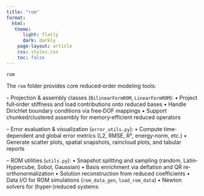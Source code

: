 ```yaml
---
title: "rom"
format:
  html:
   theme:
      light: flatly
      dark: darkly
    page-layout: article
    css: styles.css
    toc: false
---
```


`rom`

The `rom` folder provides core reduced‐order modeling tools:

  – Projection & assembly classes (`BilinearFormROM`, `LinearFormROM`):
      • Project full‐order stiffness and load contributions onto reduced bases
      • Handle Dirichlet boundary conditions via free‐DOF mappings
      • Support chunked/clustered assembly for memory‐efficient reduced operators

  – Error evaluation & visualization (`error_utils.py`):
      • Compute time‐dependent and global error metrics (L2, RMSE, R², energy‐norm, etc.)
      • Generate scatter plots, spatial snapshots, raincloud plots, and tabular reports

  – ROM utilities (`utils.py`):
      • Snapshot splitting and sampling (random, Latin‐Hypercube, Sobol, Gaussian)
      • Basis enrichment via deflation and QR re‐orthonormalization
      • Solution reconstruction from reduced coefficients
      • Data I/O for ROM simulations (`rom_data_gen`, `load_rom_data`)
      • Newton solvers for (hyper‐)reduced systems